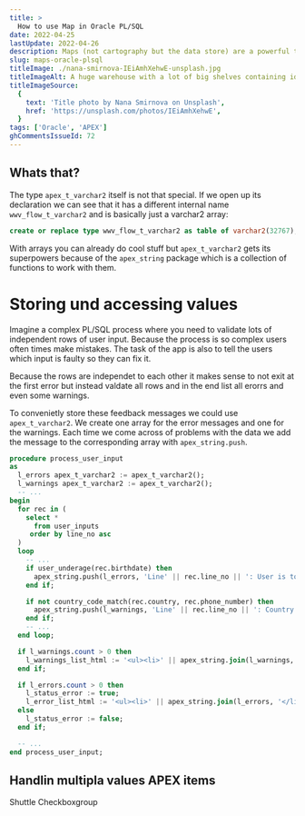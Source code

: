 ```yaml
---
title: >
  How to use Map in Oracle PL/SQL
date: 2022-04-25
lastUpdate: 2022-04-26
description: Maps (not cartography but the data store) are a powerful tool for storing and accessing data in memory. In Oracle PL/SQL they are available too under the name Associative Arrays.
slug: maps-oracle-plsql
titleImage: ./nana-smirnova-IEiAmhXehwE-unsplash.jpg
titleImageAlt: A huge warehouse with a lot of big shelves containing identical looking small boxes
titleImageSource:
  {
    text: 'Title photo by Nana Smirnova on Unsplash',
    href: 'https://unsplash.com/photos/IEiAmhXehwE',
  }
tags: ['Oracle', 'APEX']
ghCommentsIssueId: 72
---
```


## Whats that?

The type `apex_t_varchar2` itself is not that special. If we open up its declaration we can see that it has a different internal name `wwv_flow_t_varchar2` and is basically just a varchar2 array:

```sql
create or replace type wwv_flow_t_varchar2 as table of varchar2(32767);
```

With arrays you can already do cool stuff but `apex_t_varchar2` gets its superpowers because of the `apex_string` package which is a collection of functions to work with them.

# Storing und accessing values

Imagine a complex PL/SQL process where you need to validate lots of independent rows of user input. Because the process is so complex users often times make mistakes. The task of the app is also to tell the users which input is faulty so they can fix it.

Because the rows are independet to each other it makes sense to not exit at the first error but instead valdate all rows and in the end list all erorrs and even some warnings.

To convenietly store these feedback messages we could use `apex_t_varchar2`. We create one array for the error messages and one for the warnings. Each time we come across of problems with the data we add the message to the corresponding array with `apex_string.push`.

```sql
procedure process_user_input
as
  l_errors apex_t_varchar2 := apex_t_varchar2();
  l_warnings apex_t_varchar2 := apex_t_varchar2();
  -- ...
begin
  for rec in (
    select *
      from user_inputs
     order by line_no asc
  )
  loop
    -- ...
    if user_underage(rec.birthdate) then
      apex_string.push(l_errors, 'Line' || rec.line_no || ': User is too young!');
    end if;

    if not country_code_match(rec.country, rec.phone_number) then
      apex_string.push(l_warnings, 'Line' || rec.line_no || ': Country does not match with phone country code!');
    end if;
    -- ...
  end loop;

  if l_warnings.count > 0 then
    l_warnings_list_html := '<ul><li>' || apex_string.join(l_warnings, '</li><li>') || '</li></ul>';
  end if;

  if l_errors.count > 0 then
    l_status_error := true;
    l_error_list_html := '<ul><li>' || apex_string.join(l_errors, '</li><li>') || '</li></ul>';
  else
    l_status_error := false;
  end if;

  -- ...
end process_user_input;
```

## Handlin multipla values APEX items

Shuttle Checkboxgroup
